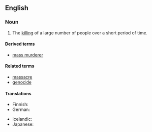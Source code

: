 ==English==
{{wikipedia}}

===Noun===
{{en-noun|sg=[[mass]] [[murder]]}}

# The [[killing]] of a large number of people over a short period of time.

====Derived terms====
* [[mass murderer]]

====Related terms====
* [[massacre]]
* [[genocide]]

====Translations====
{{trans-top|successive killing of many people}}
* Finnish: {{t+|fi|joukkomurha}}
* German: {{t-|de|Massenmord|m}}
{{trans-mid}}
* Icelandic: {{t-|is|fjöldamorð|n}}
* Japanese: {{t|ja|大量虐殺|tr=tairyō-gyakusatsu|sc=Jpan}}
{{trans-bottom}}